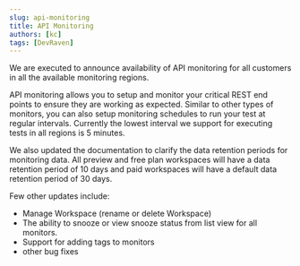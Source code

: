 ```yaml
---
slug: api-monitoring
title: API Monitoring
authors: [kc]
tags: [DevRaven]
---
```


We are executed to announce availability of API monitoring for all customers in all the available monitoring regions.

API monitoring allows you to setup and monitor your critical REST end points to ensure they are working as expected. Similar to other types of monitors, you can also setup monitoring schedules to run your test at regular intervals. Currently the lowest interval we support for executing tests in all regions is 5 minutes.

We also updated the documentation to clarify the data retention periods for monitoring data. All preview and free plan workspaces will have a data retention period of 10 days and paid workspaces will have a default data retention period of 30 days.

Few other updates include:

* Manage Workspace (rename or delete Workspace)
* The ability to snooze or view snooze status from list view for all monitors.
* Support for adding tags to monitors
* other bug fixes